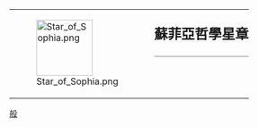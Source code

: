 {| style="border: 1px solid {{{border|gray}}}; background-color: {{{color|#fdffe7}}};"
|rowspan="2" valign="middle" | [[File:Star of Sophia.png|100px]]
|rowspan="2" |
|style="font-size: x-large; padding: 0; vertical-align: middle; height: 1.1em;" | '''蘇菲亞哲學星章'''
|-
|style="vertical-align: middle; border-top: 1px solid gray;" | {{{1}}}
|}

<noinclude>
[[Category:維基星章模板|般]]
</noinclude>